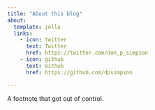 ```yaml
---
title: "About this blog"
about:
  template: jolla
  links:
    - icon: twitter
      text: Twitter
      href: https://twitter.com/dan_p_simpson
    - icon: github
      text: Github
      href: https://github.com/dpsimpson

---
```


A footnote that got out of control.
